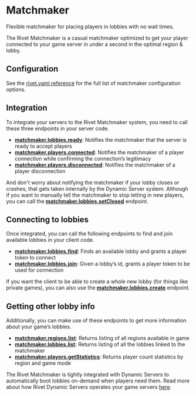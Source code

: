 
# Matchmaker

<Summary>Flexible matchmaker for placing players in lobbies with no wait times.</Summary>

The Rivet Matchmaker is a casual matchmaker optimized to get your player connected to your game server in under a second in the optimal region & lobby.

## Configuration

See the [rivet.yaml reference](/docs/general/config#matchmaker) for the full list of matchmaker configuration options.

## Integration

To integrate your servers to the Rivet Matchmaker system, you need to call these three endpoints in your server code.

- **[matchmaker.lobbies.ready](/docs/matchmaker/api/lobbies/ready)**: Notifies the matchmaker that the server is ready to accept players
- **[matchmaker.players.connected](/docs/matchmaker/api/players/connected)**: Notifies the matchmaker of a player connection while confirming the connection’s legitimacy
- **[matchmaker.players.disconnected](/docs/matchmaker/api/players/disconnected)**: Notifies the matchmaker of a player disconnection

And don't worry about notifying the matchmaker if your lobby closes or crashes, that gets taken internally by the Dynamic Server system. Although if you want to manually tell the matchmaker to stop letting in new players, you can call the **[matchmaker.lobbies.setClosed](/docs/matchmaker/api/lobbies/set-closed)** endpoint.

## Connecting to lobbies

Once integrated, you can call the following endpoints to find and join available lobbies in your client code.

- **[matchmaker.lobbies.find](/docs/matchmaker/api/lobbies/find)**: Finds an available lobby and grants a player token to connect
- **[matchmaker.lobbies.join](/docs/matchmaker/api/lobbies/join)**: Given a lobby’s id, grants a player token to be used for connection

If you want the client to be able to create a whole new lobby (for things like private games), you can also use the **[matchmaker.lobbies.create](/docs/matchmaker/api/lobbies/create)** endpoint.

## Getting other lobby info

Additionally, you can make use of these endpoints to get more information about your game’s lobbies.

- **[matchmaker.regions.list](/docs/matchmaker/api/regions/list)**: Returns listing of all regions available in game
- **[matchmaker.lobbies.list](/docs/matchmaker/api/lobbies/list)**: Returns listing of all the lobbies linked to the matchmaker
- **[matchmaker.players.getStatistics](/docs/matchmaker/api/players/get-statistics)**: Returns player count statistics by region and game mode

The Rivet Matchmaker is tightly integrated with Dynamic Servers to automatically boot lobbies on-demand when players need them. Read more about how Rivet Dynamic Servers operates your game servers [here](/docs/dynamic-servers/index).

<ResourceGroup>
  <Resource title='rivet.yaml Reference' icon={faFilePen} href='/docs/general/config#matchmaker' />
  <Resource
    title='How the matchmaker chooses lobbies'
    icon={faMagnifyingGlass}
    href='/docs/matchmaker/concepts/finding-lobby'
  />
  <Resource title='Lobby environment variables' icon={faList} href='/docs/matchmaker/concepts/lobby-env' />
  <Resource title='matchmaker.lobbies.find' icon={faCode} href='/docs/matchmaker/api/lobbies/find' />
  <Resource
    title='matchmaker.players.connected'
    icon={faCode}
    href='/docs/matchmaker/api/players/connected'
  />
  <Resource
    title='matchmaker.players.disconnected'
    icon={faCode}
    href='/docs/matchmaker/api/players/disconnected'
  />
  <Resource title='matchmaker.lobbies.ready' icon={faCode} href='/docs/matchmaker/api/lobbies/ready' />
</ResourceGroup>
